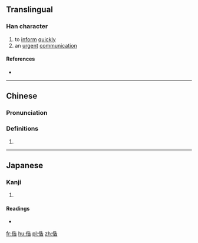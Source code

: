 ==Translingual==

===Han character===
{{Han char|rn=9|rad=人|as=07|sn=9|four=|canj=OHGR|ids=⿰亻告}}

# to [[inform]] [[quickly]]
# an [[urgent]] [[communication]]

====References====
* {{Han ref|kx=0104.130|dkj=00672|dj=0220.120|hdz=10162.100|uh=4FC8|ud=20424}}

----

==Chinese==
{{zh-forms}}

===Pronunciation===
{{zh-pron
|m=kù
|c=guk1
|mc=
|oc=
|ma=
|cat=v,n
}}

===Definitions===
# {{rfdef|lang=zh}}

----

==Japanese==

===Kanji===
{{ja-kanji|grade=|rs=人07}}

# {{defn|lang=ja|sort=人07}}

====Readings====
* {{ja-readings|on=[[こく]] (koku)|kun=}}

[[fr:俈]]
[[hu:俈]]
[[pl:俈]]
[[zh:俈]]
